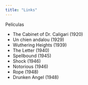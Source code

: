 ```yaml
---
title: "Links"
---
```


Películas

- The Cabinet of Dr. Caligari (1920)
- Un chien andalou (1929)
- Wuthering Heights (1939)
- The Letter (1940)
- Spellbound (1945)
- Shock (1946)
- Notorious (1946)
- Rope (1948)
- Drunken Angel (1948)